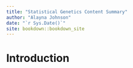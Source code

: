 ```yaml
--- 
title: "Statistical Genetics Content Summary"
author: "Alayna Johnson"
date: "`r Sys.Date()`"
site: bookdown::bookdown_site
---
```


# Introduction {-}



